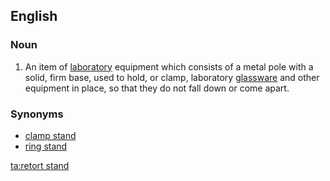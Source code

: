 ==English==

===Noun===
{{en-noun|head=[[retort]] [[stand]]}}

# {{context|chemistry|lang=en}} An item of [[laboratory]] equipment which consists of a metal pole with a solid, firm base, used to hold, or clamp, laboratory [[glassware]] and other equipment in place, so that they do not fall down or come apart.

===Synonyms===
*[[clamp stand]]
*[[ring stand]]

[[ta:retort stand]]